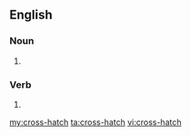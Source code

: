==English==

===Noun===
{{en-noun|-}}

# {{alternative spelling of|crosshatch|lang=en}}

===Verb===
{{en-verb|cross-hatches|cross-hatching|cross-hatched}}

# {{alternative spelling of|crosshatch|lang=en}}

[[my:cross-hatch]]
[[ta:cross-hatch]]
[[vi:cross-hatch]]